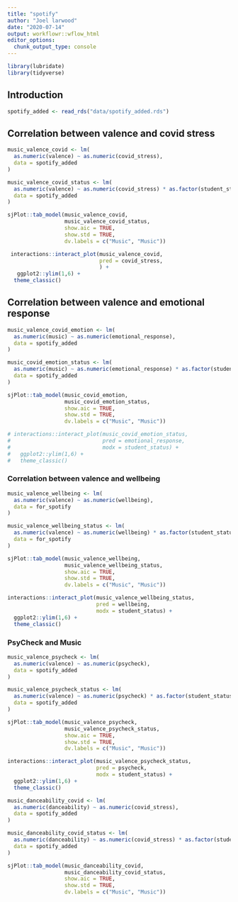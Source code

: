 ```yaml
---
title: "spotify"
author: "Joel larwood"
date: "2020-07-14"
output: workflowr::wflow_html
editor_options:
  chunk_output_type: console
---
```



```r
library(lubridate)
library(tidyverse)
```

## Introduction

```r
spotify_added <- read_rds("data/spotify_added.rds") 
```


## Correlation between valence and covid stress 

```r
music_valence_covid <- lm(
  as.numeric(valence) ~ as.numeric(covid_stress),
  data = spotify_added
)

music_valence_covid_status <- lm(
  as.numeric(valence) ~ as.numeric(covid_stress) * as.factor(student_status),
  data = spotify_added
)

sjPlot::tab_model(music_valence_covid,
                  music_valence_covid_status,
                  show.aic = TRUE,
                  show.std = TRUE,
                  dv.labels = c("Music", "Music"))

 interactions::interact_plot(music_valence_covid,
                             pred = covid_stress,
                             ) +
   ggplot2::ylim(1,6) +
  theme_classic()
```

## Correlation between valence and emotional response 

```r
music_valence_covid_emotion <- lm(
  as.numeric(music) ~ as.numeric(emotional_response),
  data = spotify_added
)

music_covid_emotion_status <- lm(
  as.numeric(music) ~ as.numeric(emotional_response) * as.factor(student_status),
  data = spotify_added
)

sjPlot::tab_model(music_covid_emotion,
                  music_covid_emotion_status,
                  show.aic = TRUE,
                  show.std = TRUE,
                  dv.labels = c("Music", "Music"))

# interactions::interact_plot(music_covid_emotion_status,
#                             pred = emotional_response,
#                             modx = student_status) +
#   ggplot2::ylim(1,6) +
#   theme_classic()
```

### Correlation between valence and wellbeing
```r
music_valence_wellbeing <- lm(
  as.numeric(valence) ~ as.numeric(wellbeing),
  data = for_spotify
)

music_valence_wellbeing_status <- lm(
  as.numeric(valence) ~ as.numeric(wellbeing) * as.factor(student_status),
  data = for_spotify
)

sjPlot::tab_model(music_valence_wellbeing,
                  music_valence_wellbeing_status,
                  show.aic = TRUE,
                  show.std = TRUE,
                  dv.labels = c("Music", "Music"))

interactions::interact_plot(music_valence_wellbeing_status,
                            pred = wellbeing,
                            modx = student_status) +
  ggplot2::ylim(1,6) +
  theme_classic()
```

### PsyCheck and Music
```r
music_valence_psycheck <- lm(
  as.numeric(valence) ~ as.numeric(psycheck),
  data = spotify_added
)

music_valence_psycheck_status <- lm(
  as.numeric(valence) ~ as.numeric(psycheck) * as.factor(student_status),
  data = spotify_added
)

sjPlot::tab_model(music_valence_psycheck,
                  music_valence_psycheck_status,
                  show.aic = TRUE,
                  show.std = TRUE,
                  dv.labels = c("Music", "Music"))

interactions::interact_plot(music_valence_psycheck_status,
                            pred = psycheck,
                            modx = student_status) +
  ggplot2::ylim(1,6) +
  theme_classic()
```


```r
music_danceability_covid <- lm(
  as.numeric(danceability) ~ as.numeric(covid_stress),
  data = spotify_added
)

music_danceability_covid_status <- lm(
  as.numeric(danceability) ~ as.numeric(covid_stress) * as.factor(student_status),
  data = spotify_added
)

sjPlot::tab_model(music_danceability_covid,
                  music_danceability_covid_status,
                  show.aic = TRUE,
                  show.std = TRUE,
                  dv.labels = c("Music", "Music"))
```

